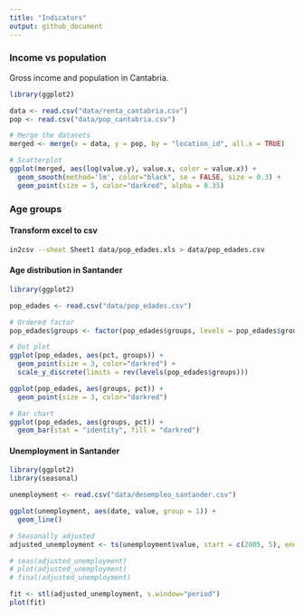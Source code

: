 ```yaml
---
title: "Indicators"
output: github_document
---
```

### Income vs population
Gross income and population in Cantabria.
```r
library(ggplot2)

data <- read.csv("data/renta_cantabria.csv")
pop <- read.csv("data/pop_cantabria.csv")

# Merge the datasets
merged <- merge(x = data, y = pop, by = "location_id", all.x = TRUE)

# Scatterplot
ggplot(merged, aes(log(value.y), value.x, color = value.x)) +
  geom_smooth(method='lm', color="black", se = FALSE, size = 0.3) +
  geom_point(size = 5, color="darkred", alpha = 0.35)

```

### Age groups
#### Transform excel to csv
```bash
in2csv --sheet Sheet1 data/pop_edades.xls > data/pop_edades.csv
```

#### Age distribution in Santander
```r
library(ggplot2)

pop_edades <- read.csv("data/pop_edades.csv")

# Ordered factor
pop_edades$groups <- factor(pop_edades$groups, levels = pop_edades$groups)

# Dot plot
ggplot(pop_edades, aes(pct, groups)) +
  geom_point(size = 3, color="darkred") +
  scale_y_discrete(limits = rev(levels(pop_edades$groups)))

ggplot(pop_edades, aes(groups, pct)) +
  geom_point(size = 3, color="darkred")

# Bar chart
ggplot(pop_edades, aes(groups, pct)) +
  geom_bar(stat = "identity", fill = "darkred")
```

#### Unemployment in Santander
```r
library(ggplot2)
library(seasonal)

unemployment <- read.csv("data/desempleo_santander.csv")

ggplot(unemployment, aes(date, value, group = 1)) + 
  geom_line()

# Seasonally adjusted
adjusted_unemployment <- ts(unemployment$value, start = c(2005, 5), end = c(2016, 10), freq = 12)

# seas(adjusted_unemployment)
# plot(adjusted_unemployment)
# final(adjusted_unemployment)

fit <- stl(adjusted_unemployment, s.window="period")
plot(fit)

```


